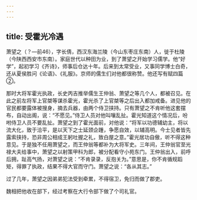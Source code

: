```yaml
---
---
---
```

title: 受霍光冷遇
---



萧望之（？—前46），字长倩，西汉东海兰陵（今山东枣庄东南）人，徙于杜陵（今陕西西安市东南）。家庭世代以种田为业，到了萧望之开始学习儒学。他“好学”，起初学习《齐诗》，师事后仓达十年。后来到太常受业，又事同学博士白奇，还从夏侯胜问《论语》、《礼服》。京师的儒生们对他都很称赞。他还写有赋四篇②。

那时大将军霍光执政，长史丙吉推举儒生王仲翁、萧望之等几个人，都被召见。在此之前左将军上官桀等谋杀霍光，霍光杀了上官桀等之后出入都加戒备。进见他的官民都要露体被搜身，摘去兵器，由两个侍卫挟持。只有萧望之不肯听他这套摆布，自动出阁，说：“不愿见。”侍卫人员对他叫嚷乱扯。霍光知道这个情况后，吩咐侍卫人员不要乱扯。萧望之到了霍光面前，对他说：“将军以功德辅幼主，将以流大化，致于洽平，是以天下之士延颈企踵，争愿自效，以辅高明。今士见者皆先露索挟持，恐非周公相成王躬吐握之礼，致白屋之意。”霍光居功自傲，听不得这种意见。于是独不任用萧望之，而王仲翁等都补为大将军史。三年间，王仲翁官至光禄大夫给事中，萧望之以射策甲科为郎，被分配看守小苑东门。王仲翁出入，前呼后拥，趾高气扬，对萧望之说：“不肯录录，反抱关为。”意思是，你不肯循规蹈矩，得罪了执政，结果不得大官而守门。萧望之说：“各从其志。”

过了几年，萧望之因弟弟犯法受到牵累，不得宿卫，免归而做了郡吏。

魏相把他收在部下，经过考察在大行令部下做了个司礼官。